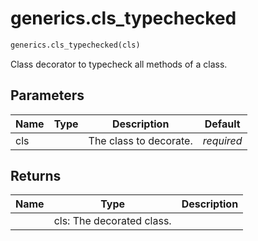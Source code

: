 # generics.cls_typechecked { #caml.generics.cls_typechecked }

```python
generics.cls_typechecked(cls)
```

Class decorator to typecheck all methods of a class.

## Parameters {.doc-section .doc-section-parameters}

| Name   | Type   | Description            | Default    |
|--------|--------|------------------------|------------|
| cls    |        | The class to decorate. | _required_ |

## Returns {.doc-section .doc-section-returns}

| Name   | Type                      | Description   |
|--------|---------------------------|---------------|
|        | cls: The decorated class. |               |
